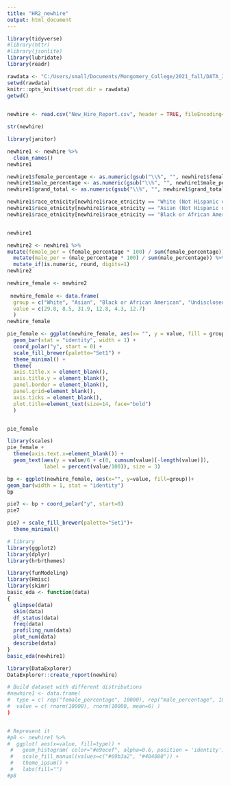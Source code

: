 ```yaml
---
title: "HR2_newhire"
output: html_document
---
```




```r

library(tidyverse)
#library(httr)
#library(jsonlite) 
library(lubridate)
library(readr)   

```




```r

rawdata <- "C:/Users/small/Documents/Mongomery_College/2021_fall/DATA_205/datasets"
setwd(rawdata)
knitr::opts_knit$set(root.dir = rawdata)
getwd()
  
```


```r

newhire <- read.csv("New_Hire_Report.csv", header = TRUE, fileEncoding="UTF-8-BOM")


```


```r
str(newhire)
```

```r
library(janitor)

newhire1 <- newhire %>%
  clean_names()
newhire1
```

```r

newhire1$female_percentage <- as.numeric(gsub("\\%", "", newhire1$female_percentage))
newhire1$male_percentage <- as.numeric(gsub("\\%", "", newhire1$male_percentage))
newhire1$grand_total <- as.numeric(gsub("\\%", "", newhire1$grand_total))

newhire1$race_etnicity[newhire1$race_etnicity == "White (Not Hispanic or Latino)"] <- "White"
newhire1$race_etnicity[newhire1$race_etnicity == "Asian (Not Hispanic or Latino)"] <- "Asian"
newhire1$race_etnicity[newhire1$race_etnicity == "Black or African American (Not Hispanic or Latino)"] <- "Black or African American"


newhire1
```



```r
newhire2 <- newhire1 %>%
mutate(female_per = (female_percentage * 100) / sum(female_percentage)) %>% 
  mutate(male_per = (male_percentage * 100) / sum(male_percentage)) %>%
  mutate_if(is.numeric, round, digits=1)
newhire2
```



```r
newhire_female <- newhire2
  
 newhire_female <- data.frame(
  group = c("White", "Asian", "Black or African American", "Undisclosed", "Other", "Hispanic or Latino"),
  value = c(29.8, 8.5, 31.9, 12.8, 4.3, 12.7)
  )
newhire_female
```



```r
pie_female <- ggplot(newhire_female, aes(x= "", y = value, fill = group)) +
  geom_bar(stat = "identity", width = 1) +
  coord_polar("y", start = 0) +
  scale_fill_brewer(palette="Set1") +
  theme_minimal() +
  theme(
  axis.title.x = element_blank(),
  axis.title.y = element_blank(),
  panel.border = element_blank(),
  panel.grid=element_blank(),
  axis.ticks = element_blank(),
  plot.title=element_text(size=14, face="bold")
  )


pie_female
```

```r
library(scales)
pie_female +
  theme(axis.text.x=element_blank()) +
  geom_text(aes(y = value/6 + c(0, cumsum(value)[-length(value)]), 
            label = percent(value/100)), size = 3)
```

```r
bp <- ggplot(newhire_female, aes(x="", y=value, fill=group))+
geom_bar(width = 1, stat = "identity")
bp
```

```r

pie7 <- bp + coord_polar("y", start=0)
pie7
```

```r
pie7 + scale_fill_brewer(palette="Set1")+
  theme_minimal()
```



```r
# library
library(ggplot2)
library(dplyr)
library(hrbrthemes)
```



```r
library(funModeling) 
library(Hmisc)
library(skimr)
basic_eda <- function(data)
{
  glimpse(data)
  skim(data)
  df_status(data)
  freq(data)
  profiling_num(data)
  plot_num(data)
  describe(data)
}
basic_eda(newhire1)
```


```r

library(DataExplorer)
DataExplorer::create_report(newhire)

```


```r
# Build dataset with different distributions
#newhire1 <- data.frame(
#  type = c( rep("female_percentage", 10000), rep("male_percentage", 10000) ),
#  value = c( rnorm(10000), rnorm(10000, mean=6) )
)


# Represent it
#p8 <- newhire1 %>%
#  ggplot( aes(x=value, fill=type)) +
 #   geom_histogram( color="#e9ecef", alpha=0.6, position = 'identity') +
 #   scale_fill_manual(values=c("#69b3a2", "#404080")) +
 #   theme_ipsum() +
 #   labs(fill="")
#p8
```



